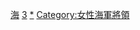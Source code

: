 {{commonscat|Female admirals of the United States Navy}}
[[Category:美國女性將領|海]]
[[Category:美國海軍將領|3]]
[[Category:美國海軍女性|*]]
[[Category:女性海軍將領|Category:女性海軍將領]]